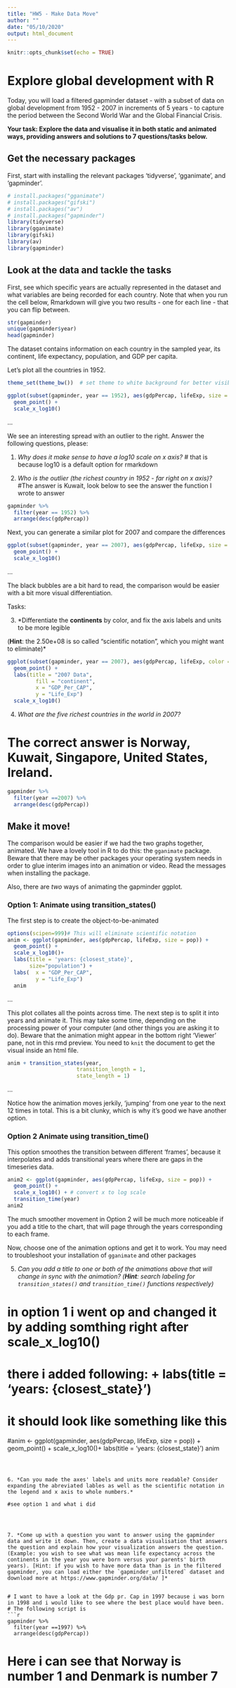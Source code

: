 ---
title: "HW5 - Make Data Move"
author: ""
date: "05/10/2020"
output: html_document
---

```{r setup, include=FALSE}
knitr::opts_chunk$set(echo = TRUE)
```

#  Explore global development with R
Today, you will load a filtered gapminder dataset -  with a subset of data on global development from 1952 - 2007 in increments of 5 years - to capture the period between the Second World War and the Global Financial Crisis. 

**Your task: Explore the data and visualise it in both static and animated ways, providing answers and solutions to 7 questions/tasks below.**

## Get the necessary packages
First, start with installing the relevant packages 'tidyverse', 'gganimate', and 'gapminder'.

```{r libraries, echo = FALSE}
# install.packages("gganimate")
# install.packages("gifski")
# install.packages("av")
# install.packages("gapminder")
library(tidyverse)
library(gganimate)
library(gifski)
library(av)
library(gapminder)
```

## Look at the data and tackle the tasks
First, see which specific years are actually represented in the dataset and what variables are being recorded for each country. Note that when you run the cell below, Rmarkdown will give you two results - one for each line - that you can flip between.
```{r}
str(gapminder)
unique(gapminder$year)
head(gapminder)
```

The dataset contains information on each country in the sampled year, its continent, life expectancy, population, and GDP per capita.

Let's plot all the countries in 1952.
```{r 1957}
theme_set(theme_bw())  # set theme to white background for better visibility

ggplot(subset(gapminder, year == 1952), aes(gdpPercap, lifeExp, size = pop)) +
  geom_point() +
  scale_x_log10() 
```

...

We see an interesting spread with an outlier to the right. Answer the following questions, please:


1. *Why does it make sense to have a log10 scale on x axis?*
# that is because log10 is a default option for rmarkdown

2. *Who is the outlier (the richest country in 1952 - far right on x axis)?* 
#The answer is Kuwait, look below to see the answer the function I wrote to answer

```{r}
gapminder %>% 
  filter(year == 1952) %>% 
  arrange(desc(gdpPercap))
```


Next, you can generate a similar plot for 2007 and compare the differences
```{r 2009}
ggplot(subset(gapminder, year == 2007), aes(gdpPercap, lifeExp, size = pop)) +
  geom_point() +
  scale_x_log10() 
```

...

The black bubbles are a bit hard to read, the comparison would be easier with a bit more visual differentiation.

Tasks:

3. *Differentiate the **continents** by color, and fix the axis labels and units to be more legible 

(**Hint**: the 2.50e+08 is so called "scientific notation", which you might want to eliminate)*

```{r 2007}
ggplot(subset(gapminder, year == 2007), aes(gdpPercap, lifeExp, color = continent)) +
  geom_point() +
  labs(title = "2007 Data",
         fill = "continent", 
         x = "GDP_Per_CAP",
         y = "Life_Exp")
  scale_x_log10() 
```



4. *What are the five richest countries in the world in 2007?*

# The correct answer is Norway, Kuwait, Singapore, United States, Ireland. 

```{r}
gapminder %>% 
  filter(year ==2007) %>% 
  arrange(desc(gdpPercap))
```


##  Make it move!

The comparison would be easier if we had the two graphs together, animated. We have a lovely tool in R to do this: the `gganimate` package. Beware that there may be other packages your operating system needs in order to glue interim images into an animation or video. Read the messages when installing the package.

Also, there are *two* ways of animating the gapminder ggplot.

### Option 1: Animate using transition_states() 

The first step is to create the object-to-be-animated
```{r anim1 start}
options(scipen=999)# This will eliminate scientific notation 
anim <- ggplot(gapminder, aes(gdpPercap, lifeExp, size = pop)) +
  geom_point() +
  scale_x_log10()+ 
  labs(title = 'years: {closest_state}',
       size="population") +
  labs(  x = "GDP_Per_CAP",
         y = "Life_Exp")
  anim
```

...

This plot collates all the points across time. The next step is to split it into years and animate it. This may take some time, depending on the processing power of your computer (and other things you are asking it to do). Beware that the animation might appear in the bottom right 'Viewer' pane, not in this rmd preview. You need to `knit` the document to get the visual inside an html file.

```{r anim1}
anim + transition_states(year, 
                      transition_length = 1,
                      state_length = 1)

```
...

Notice how the animation moves jerkily, 'jumping' from one year to the next 12 times in total. This is a bit clunky, which is why it's good we have another option. 


### Option 2 Animate using transition_time()
This option smoothes the transition between different 'frames', because it interpolates and adds transitional years where there are gaps in the timeseries data.

```{r anim2}
anim2 <- ggplot(gapminder, aes(gdpPercap, lifeExp, size = pop)) +
  geom_point() +
  scale_x_log10() + # convert x to log scale
  transition_time(year)
anim2
```

The much smoother movement in Option 2 will be much more noticeable if you add a title to the chart, that will page through the years corresponding to each frame.

Now, choose one of the animation options and get it to work. You may need to troubleshoot your installation of `gganimate` and other packages 


5. *Can you add a title to one or both of the animations above that will change* 
 *in sync with the animation?* *(**Hint**: search labeling for `transition_states()` and `transition_time()` functions respectively)*
 
# in option 1 i went op and changed it  by adding somthing right after scale_x_log10()
# there i added following: + labs(title = 'years: {closest_state}')

# it should look like something like this
#anim <- ggplot(gapminder, aes(gdpPercap, lifeExp, size = pop)) +
  geom_point() +
  scale_x_log10()+ labs(title = 'years: {closest_state}') 
anim
```
 


6. *Can you made the axes' labels and units more readable? Consider expanding the abreviated lables as well as the scientific notation in the legend and x axis to whole numbers.*

#see option 1 and what i did 




7. *Come up with a question you want to answer using the gapminder data and write it down. Then, create a data visualisation that answers the question and explain how your visualization answers the question.(Example: you wish to see what was mean life expectancy across the continents in the year you were born versus your parents' birth years). [Hint: if you wish to have more data than is in the filtered gapminder, you can load either the `gapminder_unfiltered` dataset and download more at https://www.gapminder.org/data/ ]*


# I want to have a look at the Gdp pr. Cap in 1997 because i was born in 1998 and i would like to see where the best place would have been.
# The following script is 
```{r}
gapminder %>% 
  filter(year ==1997) %>% 
  arrange(desc(gdpPercap))
```
# Here i can see that Norway is number 1 and Denmark is number 7




